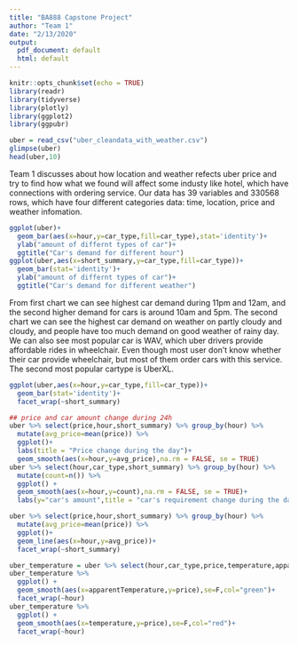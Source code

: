 ```yaml
---
title: "BA888 Capstone Project"
author: "Team 1"
date: "2/13/2020"
output:
  pdf_document: default
  html: default
---
```


```r
knitr::opts_chunk$set(echo = TRUE)
library(readr)
library(tidyverse)
library(plotly)
library(ggplot2)
library(ggpubr)
```

```r
uber = read_csv("uber_cleandata_with_weather.csv")
glimpse(uber)
head(uber,10)
```

Team 1 discusses about how location and weather refects uber price and try to find how what we found will affect some industy like hotel, which have connections with ordering service. Our data has 39 variables and 330568 rows, which have four different categories data: time, location, price and weather infomation. 
```r
ggplot(uber)+
  geom_bar(aes(x=hour,y=car_type,fill=car_type),stat='identity')+
  ylab("amount of differnt types of car")+
  ggtitle("Car's demand for different hour")
ggplot(uber,aes(x=short_summary,y=car_type,fill=car_type))+
  geom_bar(stat='identity')+
  ylab("amount of differnt types of car")+
  ggtitle("Car's demand for different weather")
```
From first chart we can see highest car demand during 11pm and 12am, and the second higher demand for cars is around 10am and 5pm. The second chart we can see the highest car demand on weather on partly cloudy and cloudy, and people have too much demand on good weather of rainy day. We can also see most popular car is WAV, which uber drivers provide affordable rides in wheelchair. Even though most user don't know whether their car provide wheelchair, but most of them order cars with this service. The second most popular cartype is UberXL. 

```r
ggplot(uber,aes(x=hour,y=car_type,fill=car_type))+
  geom_bar(stat='identity')+
  facet_wrap(~short_summary)
```

```r
## price and car amount change during 24h
uber %>% select(price,hour,short_summary) %>% group_by(hour) %>% 
  mutate(avg_price=mean(price)) %>% 
  ggplot()+ 
  labs(title = "Price change during the day")+
  geom_smooth(aes(x=hour,y=avg_price),na.rm = FALSE, se = TRUE)
uber %>% select(hour,car_type,short_summary) %>% group_by(hour) %>% 
  mutate(count=n()) %>% 
  ggplot() + 
  geom_smooth(aes(x=hour,y=count),na.rm = FALSE, se = TRUE)+
  labs(y="car's amount",title = "car's requirement change during the day")
```


```r
uber %>% select(price,hour,short_summary) %>% group_by(hour) %>% 
  mutate(avg_price=mean(price)) %>% 
  ggplot()+
  geom_line(aes(x=hour,y=avg_price))+
  facet_wrap(~short_summary)
```



```r
uber_temperature = uber %>% select(hour,car_type,price,temperature,apparentTemperature,temperatureHigh,temperatureLow,apparentTemperatureHigh,apparentTemperatureLow)
uber_temperature %>% 
  ggplot() + 
  geom_smooth(aes(x=apparentTemperature,y=price),se=F,col="green")+
  facet_wrap(~hour)
uber_temperature %>% 
  ggplot() + 
  geom_smooth(aes(x=temperature,y=price),se=F,col="red")+
  facet_wrap(~hour)
```


